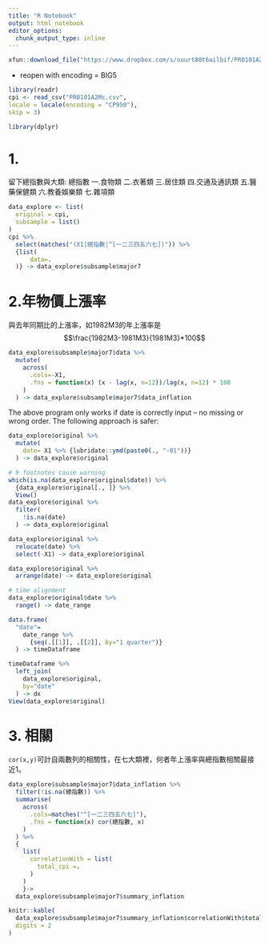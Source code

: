 ```yaml
---
title: "R Notebook"
output: html_notebook
editor_options: 
  chunk_output_type: inline
---
```


```r
xfun::download_file("https://www.dropbox.com/s/ouurt80t6ailbif/PR0101A2Mc.csv?dl=1", mode="wb")
```

  * reopen with encoding = BIG5
  
```r
library(readr)
cpi <- read_csv("PR0101A2Mc.csv",
locale = locale(encoding = "CP950"),
skip = 3)

library(dplyr)
```

# 1.
留下總指數與大類:
總指數
一.食物類
二.衣著類
三.居住類
四.交通及通訊類
五.醫藥保健類
六.教養娛樂類
七.雜項類

```r
data_explore <- list(
  original = cpi,
  subsample = list()
)
cpi %>%
  select(matches("(X1|總指數|^[一二三四五六七])")) %>% 
  {list(
      data=. 
  )} -> data_explore$subsample$major7
```


# 2.年物價上漲率
與去年同期比的上漲率，如1982M3的年上漲率是
$$\frac{1982M3-1981M3}{1981M3}*100$$
```r
data_explore$subsample$major7$data %>% 
  mutate(
    across(
      .cols=-X1,
      .fns = function(x) (x - lag(x, n=12))/lag(x, n=12) * 100 
    )
  ) -> data_explore$subsample$major7$data_inflation
```


The above program only works if date is correctly input -- no missing or wrong order. The following approach is safer:

```r
data_explore$original %>%
  mutate(
    date= X1 %>% {lubridate::ymd(paste0(., "-01"))} 
  ) -> data_explore$original

# 9 footnotes cause warning
which(is.na(data_explore$original$date)) %>%
  {data_explore$original[., ]} %>%
  View()
data_explore$original %>%
  filter(
    !is.na(date)
  ) -> data_explore$original

data_explore$original %>%
  relocate(date) %>%
  select(-X1) -> data_explore$original

data_explore$original %>%
  arrange(date) -> data_explore$original

# time alignment
data_explore$original$date %>%
  range() -> date_range

data.frame(
  "date"= 
    date_range %>%
      {seq(.[[1]], .[[2]], by="1 quarter")}
  ) -> timeDataframe

timeDataframe %>% 
  left_join(
    data_explore$original,
    by="date"
  ) -> dx
View(data_explore$original)
```


# 3. 相關

`cor(x,y)`可計自兩數列的相關性，在七大類裡，何者年上漲率與總指數相關最接近1。

```r
data_explore$subsample$major7$data_inflation %>% 
  filter(!is.na(總指數)) %>%
  summarise(
    across(
      .cols=matches("^[一二三四五六七]"),
      .fns = function(x) cor(總指數, x)
    )
  ) %>%
  {
    list(
      correlationWith = list(
        total_cpi =.
      )
    )
    }-> 
  data_explore$subsample$major7$summary_inflation
```


```r
knitr::kable(
  data_explore$subsample$major7$summary_inflation$correlationWith$total_cpi, 
  digits = 2
)
```


